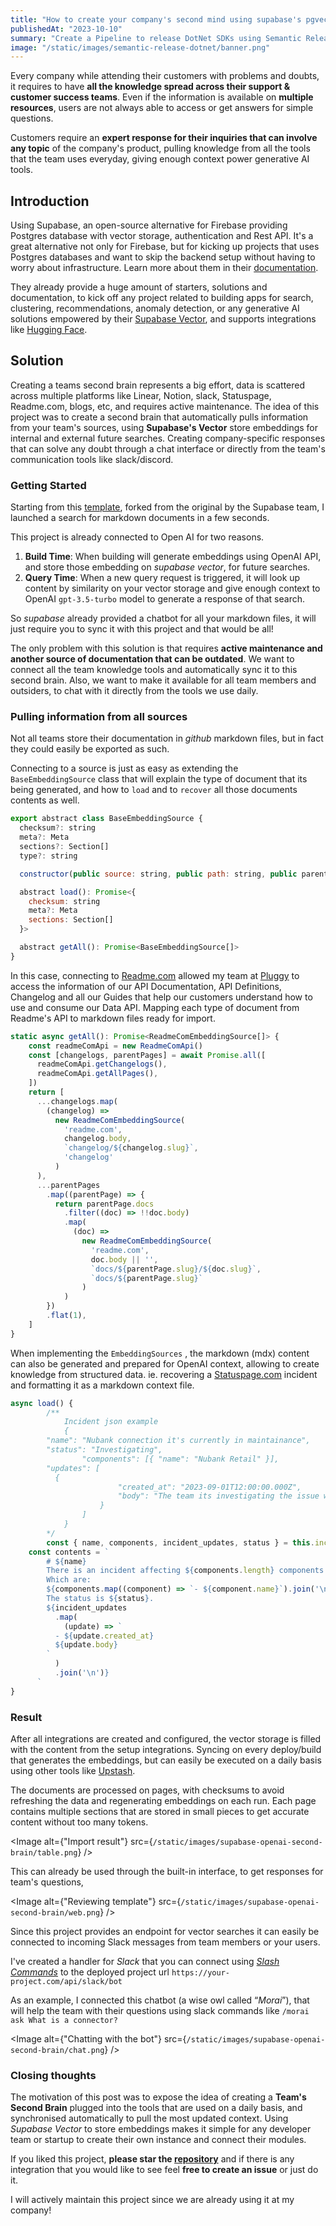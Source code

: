 ```yaml
---
title: "How to create your company's second mind using supabase's pgvector?"
publishedAt: "2023-10-10"
summary: "Create a Pipeline to release DotNet SDKs using Semantic Release"
image: "/static/images/semantic-release-dotnet/banner.png"
---
```


Every company while attending their customers with problems and doubts, it requires to have **all the knowledge spread across their support & customer success teams**. Even if the information is available on **multiple resources**, users are not always able to access or get answers for simple questions.

Customers require an **expert response for their inquiries that can involve any topic** of the company's product, pulling knowledge from all the tools that the team uses everyday, giving enough context power generative AI tools.

## **Introduction**

Using Supabase, an open-source alternative for Firebase providing Postgres database with vector storage, authentication and Rest API. It's a great alternative not only for Firebase, but for kicking up projects that uses Postgres databases and want to skip the backend setup without having to worry about infrastructure. Learn more about them in their [documentation](https://supabase.com/docs).

They already provide a huge amount of starters, solutions and documentation, to kick off any project related to building apps for search, clustering, recommendations, anomaly detection, or any generative AI solutions empowered by their [Supabase Vector](https://supabase.com/vector), and supports integrations like [Hugging Face](https://supabase.com/blog/hugging-face-supabase).

## Solution

Creating a teams second brain represents a big effort, data is scattered across multiple platforms like Linear, Notion, slack, Statuspage, Readme.com, blogs, etc, and requires active maintenance. The idea of this project was to create a second brain that automatically pulls information from your team's sources, using **Supabase's Vector** store embeddings for internal and external future searches. Creating company-specific responses that can solve any doubt through a chat interface or directly from the team's communication tools like slack/discord.

### Getting Started

Starting from this [template](https://github.com/Gabrielpanga/nextjs-openai-doc-search), forked from the original by the Supabase team, I launched a search for markdown documents in a few seconds.

This project is already connected to Open AI for two reasons.

1. **Build Time**: When building will generate embeddings using OpenAI API, and store those embedding on *supabase vector*, for future searches.
2. **Query Time**: When a new query request is triggered, it will look up content by similarity on your vector storage and give enough context to OpenAI `gpt-3.5-turbo` model to generate a response of that search.

So *supabase* already provided a chatbot for all your markdown files, it will just require you to sync it with this project and that would be all! 

The only problem with this solution is that requires **active maintenance and another source of documentation that can be outdated**. We want to connect all the team knowledge tools and automatically sync it to this second brain. Also, we want to make it available for all team members and outsiders, to chat with it directly from the tools we use daily.

### **Pulling information from all sources**

Not all teams store their documentation in *github* markdown files, but in fact they could easily be exported as such.

Connecting to a source is just as easy as extending the `BaseEmbeddingSource` class that will explain the type of document that its being generated, and how to `load` and to `recover` all those documents contents as well.

```jsx
export abstract class BaseEmbeddingSource {
  checksum?: string
  meta?: Meta
  sections?: Section[]
  type?: string

  constructor(public source: string, public path: string, public parentPath?: string) {}

  abstract load(): Promise<{
    checksum: string
    meta?: Meta
    sections: Section[]
  }>

  abstract getAll(): Promise<BaseEmbeddingSource[]>
}
```

In this case, connecting to [Readme.com](http://Readme.com) allowed my team at [Pluggy](https://www.pluggy.ai) to access the information of our API Documentation, API Definitions, Changelog and all our Guides that help our customers understand how to use and consume our Data API. Mapping each type of document from Readme's API to markdown files ready for import.

```jsx
static async getAll(): Promise<ReadmeComEmbeddingSource[]> {
	const readmeComApi = new ReadmeComApi()
	const [changelogs, parentPages] = await Promise.all([
	  readmeComApi.getChangelogs(),
	  readmeComApi.getAllPages(),
	])
	return [
	  ...changelogs.map(
	    (changelog) =>
	      new ReadmeComEmbeddingSource(
	        'readme.com',
	        changelog.body,
	        `changelog/${changelog.slug}`,
	        'changelog'
	      )
	  ),
	  ...parentPages
	    .map((parentPage) => {
	      return parentPage.docs
	        .filter((doc) => !!doc.body)
	        .map(
	          (doc) =>
	            new ReadmeComEmbeddingSource(
	              'readme.com',
	              doc.body || '',
	              `docs/${parentPage.slug}/${doc.slug}`,
	              `docs/${parentPage.slug}`
	            )
	        )
	    })
	    .flat(1),
	]
}
```

When implementing the `EmbeddingSources` , the markdown (mdx) content can also be generated and prepared for OpenAI context, allowing to create knowledge from structured data.
ie. recovering a [Statuspage.com](http://Statuspage.com) incident and formatting it as a markdown context file.

```jsx
async load() {
		/**
			Incident json example
			{
        "name": "Nubank connection it's currently in maintainance",
        "status": "Investigating",
				"components": [{ "name": "Nubank Retail" }],
        "updates": [
          { 
						"created_at": "2023-09-01T12:00:00.000Z", 
						"body": "The team its investigating the issue with the connector of nubank" 
					}
				]
			}
		*/
		const { name, components, incident_updates, status } = this.incident
    const contents = `
        # ${name}
        There is an incident affecting ${components.length} components.
        Which are:
        ${components.map((component) => `- ${component.name}`).join('\n')}
        The status is ${status}.
        ${incident_updates
          .map(
            (update) => `
          - ${update.created_at}
          ${update.body}
        `
          )
          .join('\n')}
      `
}
```

### Result

After all integrations are created and configured, the vector storage is filled with the content from the setup integrations. Syncing on every deploy/build that generates the embeddings, but can easily be executed on a daily basis using other tools like [Upstash](https://upstash.com/docs/qstash/features/schedules).

The documents are processed on pages, with checksums to avoid refreshing the data and regenerating embeddings on each run. Each page contains multiple sections that are stored in small pieces to get accurate content without too many tokens.

<Image
  alt={"Import result"}
  src={`/static/images/supabase-openai-second-brain/table.png`}
/>

This can already be used through the built-in interface, to get responses for team's questions, 

<Image
  alt={"Reviewing template"}
  src={`/static/images/supabase-openai-second-brain/web.png`}
/>

Since this project provides an endpoint for vector searches it can easily be connected to incoming Slack messages from team members or your users. 

I've created a handler for *Slack* that you can connect using *[Slash Commands](https://api.slack.com/interactivity/slash-commands)* to the deployed project url `https://your-project.com/api/slack/bot`

As an example, I connected this chatbot (a wise owl called “*Morai*”), that will help the team with their questions using slack commands like `/morai ask What is a connector?`

<Image
  alt={"Chatting with the bot"}
  src={`/static/images/supabase-openai-second-brain/chat.png`}
/>

### Closing thoughts

The motivation of this post was to expose the idea of creating a **Team's Second Brain** plugged into the tools that are used on a daily basis, and synchronised automatically to pull the most updated context. Using *Supabase Vector* to store embeddings makes it simple for any developer team or startup to create their own instance and connect their modules. 

If you liked this project, **please star the [repository](https://github.com/Gabrielpanga/nextjs-openai-doc-search)** and if there is any integration that you would like to see feel **free to create an issue** or just do it. 

I will actively maintain this project since we are already using it at my company!